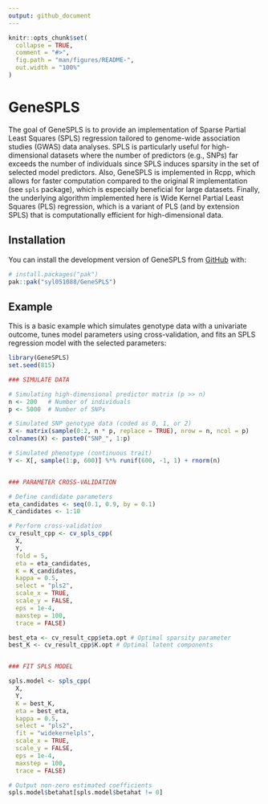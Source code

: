 ```yaml
---
output: github_document
---
```


<!-- README.md is generated from README.Rmd. Please edit that file -->

```r
knitr::opts_chunk$set(
  collapse = TRUE,
  comment = "#>",
  fig.path = "man/figures/README-",
  out.width = "100%"
)
```

# GeneSPLS

<!-- badges: start -->
<!-- badges: end -->

The goal of GeneSPLS is to provide an implementation of Sparse Partial Least Squares (SPLS) regression tailored to genome-wide association studies (GWAS) data analyses. SPLS is particularly useful for high-dimensional datasets where the number of predictors (e.g., SNPs) far exceeds the number of individuals since SPLS induces sparsity in the set of selected model predictors. Also, GeneSPLS is implemented in Rcpp, which allows for faster computation compared to the original R implementation (see `spls` package), which is especially beneficial for large datasets. Finally, the underlying algorithm implemented here is Wide Kernel Partial Least Squares (PLS) regression, which is a variant of PLS (and by extension SPLS) that is computationally efficient for high-dimensional data.

## Installation

You can install the development version of GeneSPLS from [GitHub](https://github.com/) with:

``` r
# install.packages("pak")
pak::pak("syl051088/GeneSPLS")
```

## Example

This is a basic example which simulates genotype data with a univariate outcome, tunes model parameters using cross-validation, and fits an SPLS regression model with the selected parameters:

```r
library(GeneSPLS)
set.seed(815)

### SIMULATE DATA

# Simulating high-dimensional predictor matrix (p >> n)
n <- 200   # Number of individuals
p <- 5000  # Number of SNPs

# Simulated SNP genotype data (coded as 0, 1, or 2)
X <- matrix(sample(0:2, n * p, replace = TRUE), nrow = n, ncol = p)
colnames(X) <- paste0("SNP_", 1:p)

# Simulated phenotype (continuous trait)
Y <- X[, sample(1:p, 600)] %*% runif(600, -1, 1) + rnorm(n)


### PARAMETER CROSS-VALIDATION

# Define candidate parameters
eta_candidates <- seq(0.1, 0.9, by = 0.1)
K_candidates <- 1:10

# Perform cross-validation
cv_result_cpp <- cv_spls_cpp(
  X,
  Y,
  fold = 5,
  eta = eta_candidates,
  K = K_candidates,
  kappa = 0.5,
  select = "pls2",
  scale_x = TRUE,
  scale_y = FALSE,
  eps = 1e-4,
  maxstep = 100,
  trace = FALSE)

best_eta <- cv_result_cpp$eta.opt # Optimal sparsity parameter
best_K <- cv_result_cpp$K.opt # Optimal latent components


### FIT SPLS MODEL

spls.model <- spls_cpp(
  X,
  Y,
  K = best_K,
  eta = best_eta,
  kappa = 0.5,
  select = "pls2",
  fit = "widekernelpls",
  scale_x = TRUE,
  scale_y = FALSE,
  eps = 1e-4,
  maxstep = 100,
  trace = FALSE)

# Output non-zero estimated coefficients
spls.model$betahat[spls.model$betahat != 0]
```
